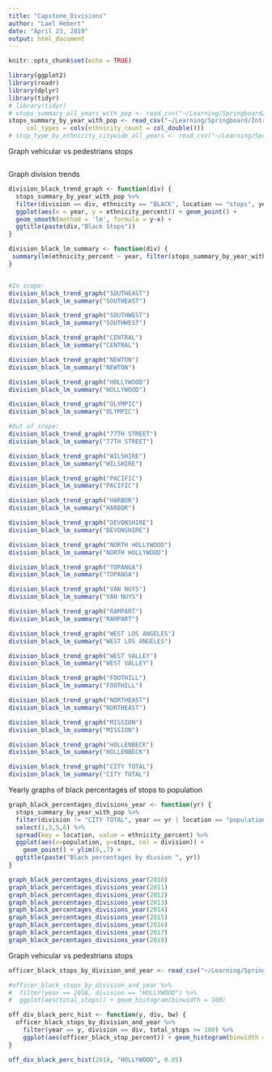 ```yaml
---
title: "Capstone_Divisions"
author: "Lael Hebert"
date: "April 23, 2019"
output: html_document
---
```


```r
knitr::opts_chunk$set(echo = TRUE)
```

```r
library(ggplot2)
library(readr)
library(dplyr)
library(tidyr)
# library(tidyr)
# stops_summary_all_years_with_pop <- read_csv("~/Learning/Springboard/Introduction to Data Science/Capstone/Data/Output/stops_summary_all_years_with_pop.csv")
stops_summary_by_year_with_pop <- read_csv("~/Learning/Springboard/Introduction to Data Science/Capstone/Data/Output/stops_summary_by_year_with_pop.csv", 
     col_types = cols(ethnicity_count = col_double()))
# stop_type_by_ethnicity_citywide_all_years <- read_csv("~/Learning/Springboard/Introduction to Data Science/Capstone/Data/Output/stop_type_by_ethnicity_citywide_all_years.csv")
```

Graph vehicular vs pedestrians stops

```r

```
Graph division trends

```r

division_black_trend_graph <- function(div) {
  stops_summary_by_year_with_pop %>% 
  filter(division == div, ethnicity == "BLACK", location == "stops", year != 2019) %>%
  ggplot(aes(x = year, y = ethnicity_percent)) + geom_point() + 
  geom_smooth(method = 'lm', formula = y~x) +
  ggtitle(paste(div,"Black Stops"))
}

division_black_lm_summary <- function(div) {
 summary(lm(ethnicity_percent ~ year, filter(stops_summary_by_year_with_pop, division == div, ethnicity == "BLACK", location == "stops"))) 
}


#In scope:
division_black_trend_graph("SOUTHEAST")
division_black_lm_summary("SOUTHEAST")

division_black_trend_graph("SOUTHWEST")
division_black_lm_summary("SOUTHWEST")

division_black_trend_graph("CENTRAL")
division_black_lm_summary("CENTRAL")

division_black_trend_graph("NEWTON")
division_black_lm_summary("NEWTON")

division_black_trend_graph("HOLLYWOOD")
division_black_lm_summary("HOLLYWOOD")

division_black_trend_graph("OLYMPIC")
division_black_lm_summary("OLYMPIC")

#Out of scope:
division_black_trend_graph("77TH STREET")
division_black_lm_summary("77TH STREET")

division_black_trend_graph("WILSHIRE")
division_black_lm_summary("WILSHIRE")

division_black_trend_graph("PACIFIC")
division_black_lm_summary("PACIFIC")

division_black_trend_graph("HARBOR")
division_black_lm_summary("HARBOR")

division_black_trend_graph("DEVONSHIRE")
division_black_lm_summary("DEVONSHIRE")

division_black_trend_graph("NORTH HOLLYWOOD")
division_black_lm_summary("NORTH HOLLYWOOD")

division_black_trend_graph("TOPANGA")
division_black_lm_summary("TOPANGA")

division_black_trend_graph("VAN NUYS")
division_black_lm_summary("VAN NUYS")

division_black_trend_graph("RAMPART")
division_black_lm_summary("RAMPART")

division_black_trend_graph("WEST LOS ANGELES")
division_black_lm_summary("WEST LOS ANGELES")

division_black_trend_graph("WEST VALLEY")
division_black_lm_summary("WEST VALLEY")

division_black_trend_graph("FOOTHILL")
division_black_lm_summary("FOOTHILL")

division_black_trend_graph("NORTHEAST")
division_black_lm_summary("NORTHEAST")

division_black_trend_graph("MISSION")
division_black_lm_summary("MISSION")

division_black_trend_graph("HOLLENBECK")
division_black_lm_summary("HOLLENBECK")

division_black_trend_graph("CITY TOTAL")
division_black_lm_summary("CITY TOTAL")

```


Yearly graphs of black percentages of stops to population
```r
graph_black_percentages_divisions_year <- function(yr) {
  stops_summary_by_year_with_pop %>%
  filter(division != "CITY TOTAL", year == yr | location == "population", ethnicity == "BLACK") %>%
  select(1,3,5,6) %>%
  spread(key = location, value = ethnicity_percent) %>%
  ggplot(aes(x=population, y=stops, col = division)) + 
    geom_point() + ylim(0,.7) +
  ggtitle(paste("Black percentages by divsion ", yr))
}

graph_black_percentages_divisions_year(2010)
graph_black_percentages_divisions_year(2011)
graph_black_percentages_divisions_year(2012)
graph_black_percentages_divisions_year(2013)
graph_black_percentages_divisions_year(2014)
graph_black_percentages_divisions_year(2015)
graph_black_percentages_divisions_year(2016)
graph_black_percentages_divisions_year(2017)
graph_black_percentages_divisions_year(2018)

```


Graph vehicular vs pedestrians stops

```r
officer_black_stops_by_division_and_year <- read_csv("~/Learning/Springboard/Introduction to Data Science/Capstone/Data/Output/officer_black_stops_by_division_and_year.csv")

#officer_black_stops_by_division_and_year %>%
#  filter(year == 2018, division == "HOLLYWOOD") %>%
#  ggplot(aes(total_stops)) + geom_histogram(binwidth = 100)

off_div_black_perc_hist <- function(y, div, bw) {
  officer_black_stops_by_division_and_year %>%
    filter(year == y, division == div, total_stops >= 100) %>%
    ggplot(aes(officer_black_stop_percent)) + geom_histogram(binwidth = bw)
}

off_div_black_perc_hist(2018, "HOLLYWOOD", 0.05)



```




